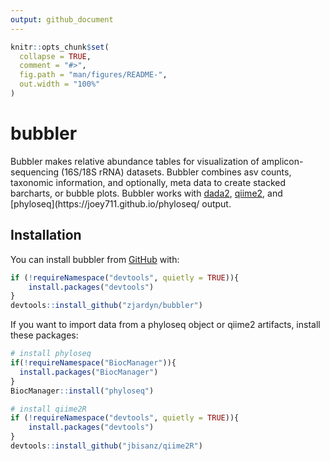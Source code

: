 ```yaml
---
output: github_document
---
```


<!-- README.md is generated from README.Rmd. Please edit that file -->

```r
knitr::opts_chunk$set(
  collapse = TRUE,
  comment = "#>",
  fig.path = "man/figures/README-",
  out.width = "100%"
)
```

# bubbler

<!-- badges: start -->
<!-- badges: end -->


Bubbler makes relative abundance tables for visualization of amplicon-sequencing (16S/18S rRNA) datasets. Bubbler combines asv counts, taxonomic information, and optionally, meta data to create stacked barcharts, or bubble plots. Bubbler works with [dada2](https://github.com/benjjneb/dada2),  [qiime2](https://github.com/qiime2/qiime2), and [phyloseq](https://joey711.github.io/phyloseq/ output. 

## Installation

You can install bubbler from [GitHub](https://github.com/) with:

``` r
if (!requireNamespace("devtools", quietly = TRUE)){
    install.packages("devtools")
}
devtools::install_github("zjardyn/bubbler")
```

If you want to import data from a phyloseq object or qiime2 artifacts, install these packages:

```r
# install phyloseq
if(!requireNamespace("BiocManager")){
  install.packages("BiocManager")
}
BiocManager::install("phyloseq")

# install qiime2R
if (!requireNamespace("devtools", quietly = TRUE)){
    install.packages("devtools")
}
devtools::install_github("jbisanz/qiime2R")

```


<!-- You'll still need to render `README.Rmd` regularly, to keep `README.md` up-to-date. `devtools::build_readme()` is handy for this. -->



<!-- In that case, don't forget to commit and push the resulting figure files, so they display on GitHub and CRAN. -->
